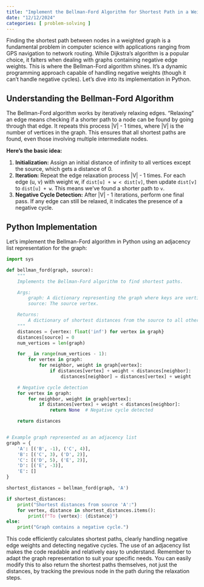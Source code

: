 ```yaml
---
title: "Implement the Bellman-Ford Algorithm for Shortest Path in a Weighted Graph"
date: "12/12/2024"
categories: [ problem-solving ]
---
```


Finding the shortest path between nodes in a weighted graph is a fundamental problem in computer science with applications ranging from GPS navigation to network routing. While Dijkstra's algorithm is a popular choice, it falters when dealing with graphs containing negative edge weights.  This is where the Bellman-Ford algorithm shines.  It's a dynamic programming approach capable of handling negative weights (though it can't handle negative cycles). Let's dive into its implementation in Python.

## Understanding the Bellman-Ford Algorithm

The Bellman-Ford algorithm works by iteratively relaxing edges.  "Relaxing" an edge means checking if a shorter path to a node can be found by going through that edge.  It repeats this process |V| - 1 times, where |V| is the number of vertices in the graph. This ensures that all shortest paths are found, even those involving multiple intermediate nodes.

**Here's the basic idea:**

1. **Initialization:** Assign an initial distance of infinity to all vertices except the source, which gets a distance of 0.
2. **Iteration:** Repeat the edge relaxation process |V| - 1 times.  For each edge (u, v) with weight w, if `dist[u] + w < dist[v]`, then update `dist[v]` to `dist[u] + w`. This means we've found a shorter path to `v`.
3. **Negative Cycle Detection:** After |V| - 1 iterations, perform one final pass. If any edge can still be relaxed, it indicates the presence of a negative cycle.

## Python Implementation

Let's implement the Bellman-Ford algorithm in Python using an adjacency list representation for the graph:

```python
import sys

def bellman_ford(graph, source):
    """
    Implements the Bellman-Ford algorithm to find shortest paths.

    Args:
        graph: A dictionary representing the graph where keys are vertices and values are lists of (neighbor, weight) tuples.
        source: The source vertex.

    Returns:
        A dictionary of shortest distances from the source to all other vertices, or None if a negative cycle is detected.
    """
    distances = {vertex: float('inf') for vertex in graph}
    distances[source] = 0
    num_vertices = len(graph)

    for _ in range(num_vertices - 1):
        for vertex in graph:
            for neighbor, weight in graph[vertex]:
                if distances[vertex] + weight < distances[neighbor]:
                    distances[neighbor] = distances[vertex] + weight

    # Negative cycle detection
    for vertex in graph:
        for neighbor, weight in graph[vertex]:
            if distances[vertex] + weight < distances[neighbor]:
                return None  # Negative cycle detected

    return distances


# Example graph represented as an adjacency list
graph = {
    'A': [('B', -1), ('C', 4)],
    'B': [('C', 3), ('D', 2)],
    'C': [('D', 5), ('E', 2)],
    'D': [('E', -3)],
    'E': []
}

shortest_distances = bellman_ford(graph, 'A')

if shortest_distances:
    print("Shortest distances from source 'A':")
    for vertex, distance in shortest_distances.items():
        print(f"To {vertex}: {distance}")
else:
    print("Graph contains a negative cycle.")

```

This code efficiently calculates shortest paths, clearly handling negative edge weights and detecting negative cycles.  The use of an adjacency list makes the code readable and relatively easy to understand. Remember to adapt the graph representation to suit your specific needs.  You can easily modify this to also return the shortest paths themselves, not just the distances, by tracking the previous node in the path during the relaxation steps.

